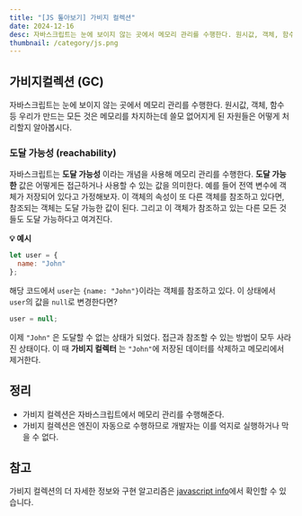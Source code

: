 ```yaml
---
title: "[JS 톺아보기] 가비지 컬렉션"
date: 2024-12-16
desc: 자바스크립트는 눈에 보이지 않는 곳에서 메모리 관리를 수행한다. 원시값, 객체, 함수 등 우리가 만드는 모든 것은 메모리를 차지하는데 쓸모 없어지게 된 자원들은 어떻게 처리할지 알아봅시다.
thumbnail: /category/js.png
---
```




## 가비지컬렉션 (GC)

자바스크립트는 눈에 보이지 않는 곳에서 메모리 관리를 수행한다. 원시값, 객체, 함수 등 우리가 만드는 모든 것은 메모리를 차지하는데 쓸모 없어지게 된 자원들은 어떻게 처리할지 알아봅시다.

### 도달 가능성 (reachability)

자바스크립트는 **도달 가능성** 이라는 개념을 사용해 메모리 관리를 수행한다. **도달 가능한** 값은 어떻게든 접근하거나 사용할 수 있는 값을 의미한다. 예를 들어 전역 변수에 객체가 저장되어 있다고 가정해보자. 이 객체의 속성이 또 다른 객체를 참조하고 있다면, 참조되는 객체는 도달 가능한 값이 된다. 그리고 이 객체가 참조하고 있는 다른 모든 것들도 도달 가능하다고 여겨진다. 

**💡 예시**

```js
let user = {
  name: "John"
};
```

해당 코드에서 `user`는 `{name: "John"}`이라는 객체를 참조하고 있다. 이 상태에서 `user`의 값을 `null`로 변경한다면?

```js
user = null;
```

이제 `"John"` 은 도달할 수 없는 상태가 되었다. 접근과 참조할 수 있는 방법이 모두 사라진 상태이다. 이 때 **가비지 컬렉터** 는 `"John"`에 저장된 데이터를 삭제하고 메모리에서 제거한다. 

## 정리

- 가비지 컬렉션은 자바스크립트에서 메모리 관리를 수행해준다.
- 가비지 컬렉션은 엔진이 자동으로 수행하므로 개발자는 이를 억지로 실행하거나 막을 수 없다.


## 참고

가비지 컬렉션의 더 자세한 정보와 구현 알고리즘은 [javascript info](https://ko.javascript.info)에서 확인할 수 있습니다.
